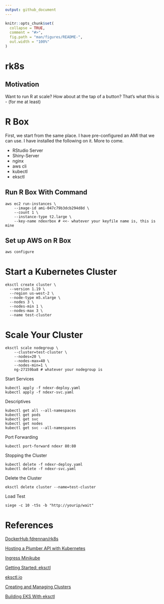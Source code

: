 ```yaml
---
output: github_document
---
```


<!-- README.md is generated from README.Rmd. Please edit that file -->

```r
knitr::opts_chunk$set(
  collapse = TRUE,
  comment = "#>",
  fig.path = "man/figures/README-",
  out.width = "100%"
)
```

# rk8s

## Motivation

Want to run R at scale? How about at the tap of a button? That's what this is - (for me at least)

# R Box

First, we start from the same place. I have pre-configured an AMI that we can use. I have installed
the following on it. More to come. 

*  RStudio Server
*  Shiny-Server
*  nginx 
*  aws cli
*  kubectl 
*  eksctl

## Run R Box With Command
```
aws ec2 run-instances \ 
    --image-id ami-047c79b3dcb294d8d \
    --count 1 \
    --instance-type t2.large \
    --key-name ndexrbox # <<- whatever your keyfile name is, this is mine 
```

## Set up AWS on R Box
```
aws configure
```

# Start a Kubernetes Cluster

```
eksctl create cluster \
  --version 1.19 \
  --region us-west-2 \
  --node-type m5.xlarge \
  --nodes 3 \
  --nodes-min 1 \
  --nodes-max 3 \
  --name test-cluster
```

# Scale Your Cluster 

```
eksctl scale nodegroup \
    --cluster=test-cluster \
    --nodes=20 \
    --nodes-max=40 \
    --nodes-min=1 \
    ng-27159ba8 # whatever your nodegroup is
```


Start Services
```
kubectl apply -f ndexr-deploy.yaml
kubectl apply -f ndexr-svc.yaml
```

Descriptives
```
kubectl get all --all-namespaces
kubectl get pods
kubectl get svc
kubectl get nodes
kubectl get svc --all-namespaces
```

Port Forwarding
```
kubectl port-forward ndexr 80:80
```

Stopping the Cluster
```
kubectl delete -f ndexr-deploy.yaml
kubectl delete -f ndexr-svc.yaml
```

Delete the Cluster
```
eksctl delete cluster --name=test-cluster
```

Load Test
```
siege -c 10 -t5s -b "http://yourip/wait"
```


# References
[DockerHub fdrennan/rk8s](https://hub.docker.com/repository/docker/fdrennan/rk8s)

[Hosting a Plumber API with Kubernetes](https://mdneuzerling.com/post/hosting-a-plumber-api-with-kubernetes/)

[Ingress Minikube](https://kubernetes.io/docs/tasks/access-application-cluster/ingress-minikube/)

[Getting Started: eksctl](https://docs.aws.amazon.com/eks/latest/userguide/getting-started-eksctl.html)

[eksctl.io](https://eksctl.io/)

[Creating and Managing Clusters](https://eksctl.io/usage/creating-and-managing-clusters/)

[Building EKS With eksctl](https://joachim8675309.medium.com/building-eks-with-eksctl-799eeb3b0efd)


